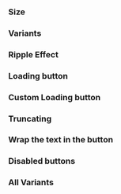 

### Size

<Canvas of={ButtonStories.AllButtonSizes} />

### Variants

<Canvas of={ButtonStories.AllButtonVariants} />

### Ripple Effect

<Canvas of={ButtonStories.RightIconSubTextRipple} />

### Loading button

<Canvas of={ButtonStories.ProcessingButton} />

### Custom Loading button

<Canvas of={ButtonStories.ProcessingButtonWithTemplate} />

### Truncating

<Canvas of={ButtonStories.TruncateTextButton} />

### Wrap the text in the button

<Canvas of={ButtonStories.WrapText} />

### Disabled buttons

<Canvas of={ButtonStories.DisabledButtons} />

### All Variants

<Canvas of={ButtonStories.AllButtons} />
